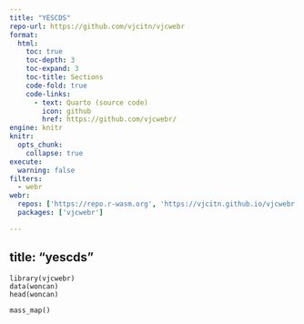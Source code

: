 ```yaml
---
title: "YESCDS"
repo-url: https://github.com/vjcitn/vjcwebr
format:
  html:
    toc: true
    toc-depth: 3
    toc-expand: 3
    toc-title: Sections
    code-fold: true
    code-links:
      - text: Quarto (source code)
        icon: github
        href: https://github.com/vjcwebr/
engine: knitr
knitr:
  opts_chunk:
    collapse: true
execute:
  warning: false
filters:
  - webr
webr:
  repos: ['https://repo.r-wasm.org', 'https://vjcitn.github.io/vjcwebr']
  packages: ['vjcwebr']

---
```

title: "yescds"
---

```webr-r
library(vjcwebr)
data(woncan)
head(woncan)
```

```webr-r
mass_map()
```

